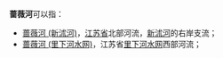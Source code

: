 '''蔷薇河'''可以指：
*[[蔷薇河_(新沭河)|蔷薇河 (新沭河)]]，[[江苏省|江苏省]]北部河流，[[新沭河|新沭河]]的右岸支流；
*[[蔷薇河_(里下河水网)|蔷薇河 (里下河水网)]]，江苏省[[里下河水网|里下河水网]]西部河流；

{{disambig|Q|Cat=三字中国地名消歧义}}